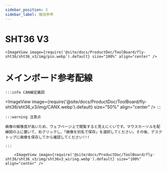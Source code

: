 ```yaml
---
sidebar_position: 3
sidebar_label: 接线参考
---
```


# SHT36 V3

    <ImageView image={require('@site/docs/ProductDoc/ToolBoard/fly-sht36/sht36_v3/img/pin.webp').default} size="100%" align="center" />


# メインボード参考配線
    :::info CAN線定義図
<ImageView image={require('@site/docs/ProductDoc/ToolBoard/fly-sht36/sht36_v3/img/CANX.webp').default} size="50%" align="center" />
    :::

    :::warning 注意点

    画像の解像度が高いため、ウェブページ上で閲覧すると見えにくいです。マウスカーソルを配線図の上に置いて、右クリックし、「画像を別名で保存」を選択してください。その後、デスクトップに画像を保存してから確認してください!!!

    :::

        <ImageView image={require('@site/docs/ProductDoc/ToolBoard/fly-sht36/sht36_v3/img/sht36v3_wiring.webp').default} size="100%" align="center" />